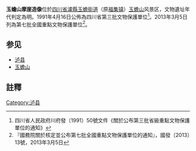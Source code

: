 {{msg:四川省文物保護單位
|名稱 = 玉蟾山摩崖造像
|編號 = 34
|圖片 = 
|級別 = S3
|分類 = 
|時代 = [[明代|明代]]
|地点 = [[四川省|四川省]][[瀘縣|瀘縣]][[玉蟾街道|玉蟾街道]]
|坐標 =
|登錄 = 1991年4月16日
}}
{{msg:四川省文物保護單位
|名稱 = 玉蟾山摩崖造像
|編號 = 1590
|圖片 = 
|級別 = 107
|分類 = 
|時代 = 宋至明
|地点 = [[四川省|四川省]][[瀘州市|瀘州市]][[玉蟾街道|玉蟾街道]]
|坐標 =
|登錄 = 2013年3月5日
}}
'''玉蟾山摩崖造像'''位於[[四川省|四川省]][[瀘縣|瀘縣]][[玉蟾街道|玉蟾街道]]（原[[福集镇|福集镇]]）[[玉蟾山|玉蟾山]]风景区，文物遺址年代判定為明。1991年4月16日公佈為四川省第三批文物保護單位<ref>四川省人民政府川府發（1991）50號文件《關於公布第三批省級重點文物保護單位的通知》</ref>。2013年3月5日列為第七批全國重點文物保護單位<ref>『國務院關於核定並公布第七批全國重點文物保護單位的通知』，國發〔2013〕13號，2013年3月5日</ref>。

==参见==
*[[泸县|泸县]]
*[[玉蟾山|玉蟾山]]

==註釋==
{{reflist}}

{{文物保護單位小作品}}
{{四川全國重點文物保護單位}}

[[Category:泸县|Category:泸县]]